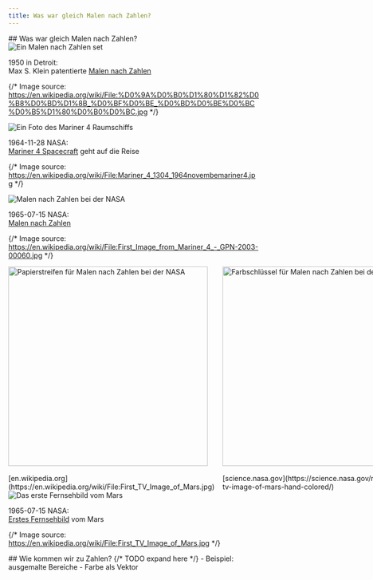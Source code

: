 ```yaml
---
title: Was war gleich Malen nach Zahlen?
---
```




<section>
## Was war gleich Malen nach Zahlen?
</section>

<section>
<Image
  src={paintingByNumbers}
  alt="Ein Malen nach Zahlen set"
/>

1950 in Detroit:  
Max S. Klein patentierte [Malen nach Zahlen](https://en.wikipedia.org/wiki/Paint_by_number)

{/* Image source: https://en.wikipedia.org/wiki/File:%D0%9A%D0%B0%D1%80%D1%82%D0%B8%D0%BD%D1%8B_%D0%BF%D0%BE_%D0%BD%D0%BE%D0%BC%D0%B5%D1%80%D0%B0%D0%BC.jpg */}
</section>

<section>
<Image
  src={mariner4}
  alt="Ein Foto des Mariner 4 Raumschiffs"
/>

1964-11-28 NASA:  
[Mariner 4 Spacecraft](https://en.wikipedia.org/wiki/Mariner_4) geht auf die Reise

{/* Image source: https://en.wikipedia.org/wiki/File:Mariner_4_1304_1964novembemariner4.jpg */}
</section>

<section>
<Image
  src={FirstImageFromMariner4}
  alt="Malen nach Zahlen bei der NASA"
/>

1965-07-15 NASA:  
[Malen nach Zahlen](https://science.nasa.gov/resource/first-tv-image-of-mars-hand-colored/)

{/* Image source: https://en.wikipedia.org/wiki/File:First_Image_from_Mariner_4_-_GPN-2003-00060.jpg */}
</section>

<section>
  <div style="display: grid; grid-template-columns: 1fr 1fr; gap: 1rem;">
    <Image
      src={stripeCloseup}
      alt="Papierstreifen für Malen nach Zahlen bei der NASA"
      width="400"
    />
    <Image
      src={colorKey}
      alt="Farbschlüssel für Malen nach Zahlen bei der NASA"
      width="400"
    />
    <div>
      [en.wikipedia.org](https://en.wikipedia.org/wiki/File:First_TV_Image_of_Mars.jpg)
    </div>
    <div>
      [science.nasa.gov](https://science.nasa.gov/resource/first-tv-image-of-mars-hand-colored/)
    </div>
  </div>
</section>

<section>
<Image src={FirstTvImageOfMars} alt="Das erste Fernsehbild vom Mars" />

1965-07-15 NASA:  
[Erstes Fernsehbild](https://science.nasa.gov/resource/first-tv-image-of-mars-hand-colored/) vom Mars

{/* Image source: https://en.wikipedia.org/wiki/File:First_TV_Image_of_Mars.jpg */}
</section>

<section>
## Wie kommen wir zu Zahlen?
{/* TODO expand here */}
- Beispiel: ausgemalte Bereiche
- Farbe als Vektor
</section>
